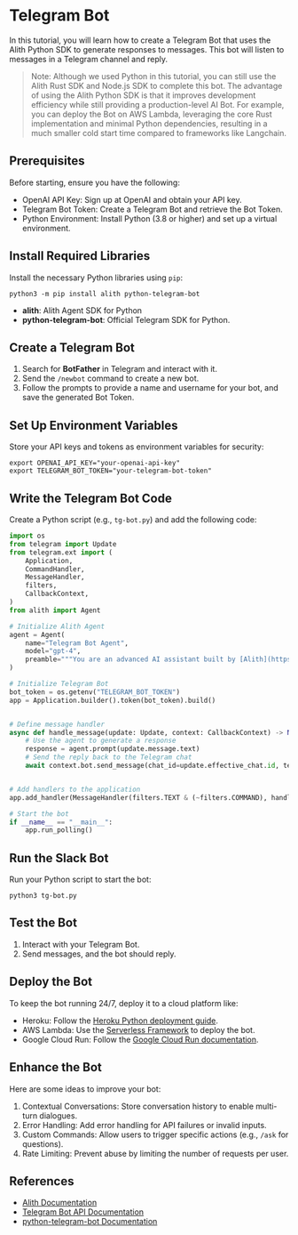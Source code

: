 
# Telegram Bot

In this tutorial, you will learn how to create a Telegram Bot that uses the Alith
Python SDK to generate responses to messages. This bot will listen to messages in a
Telegram channel and reply.

> Note: Although we used Python in this tutorial, you can still use the Alith Rust SDK
> and Node.js SDK to complete this bot. The advantage of using the Alith Python SDK is
> that it improves development efficiency while still providing a production-level AI
> Bot. For example, you can deploy the Bot on AWS Lambda, leveraging the core Rust
> implementation and minimal Python dependencies, resulting in a much smaller cold
> start time compared to frameworks like Langchain.

## Prerequisites

Before starting, ensure you have the following:

- OpenAI API Key: Sign up at OpenAI and obtain your API key.
- Telegram Bot Token: Create a Telegram Bot and retrieve the Bot Token.
- Python Environment: Install Python (3.8 or higher) and set up a virtual environment.

<Steps>

## Install Required Libraries

Install the necessary Python libraries using `pip`:

```shell
python3 -m pip install alith python-telegram-bot
```

- **alith**: Alith Agent SDK for Python
- **python-telegram-bot**: Official Telegram SDK for Python.

## Create a Telegram Bot

1. Search for **BotFather** in Telegram and interact with it.
2. Send the `/newbot` command to create a new bot.
3. Follow the prompts to provide a name and username for your bot, and save the generated Bot Token.

## Set Up Environment Variables

Store your API keys and tokens as environment variables for security:

```shell
export OPENAI_API_KEY="your-openai-api-key"
export TELEGRAM_BOT_TOKEN="your-telegram-bot-token"
```

## Write the Telegram Bot Code

Create a Python script (e.g., `tg-bot.py`) and add the following code:

```python
import os
from telegram import Update
from telegram.ext import (
    Application,
    CommandHandler,
    MessageHandler,
    filters,
    CallbackContext,
)
from alith import Agent

# Initialize Alith Agent
agent = Agent(
    name="Telegram Bot Agent",
    model="gpt-4",
    preamble="""You are an advanced AI assistant built by [Alith](https://github.com/0xLazAI/alith).""",
)

# Initialize Telegram Bot
bot_token = os.getenv("TELEGRAM_BOT_TOKEN")
app = Application.builder().token(bot_token).build()


# Define message handler
async def handle_message(update: Update, context: CallbackContext) -> None:
    # Use the agent to generate a response
    response = agent.prompt(update.message.text)
    # Send the reply back to the Telegram chat
    await context.bot.send_message(chat_id=update.effective_chat.id, text=response)


# Add handlers to the application
app.add_handler(MessageHandler(filters.TEXT & (~filters.COMMAND), handle_message))

# Start the bot
if __name__ == "__main__":
    app.run_polling()

```

## Run the Slack Bot

Run your Python script to start the bot:

```shell
python3 tg-bot.py
```

## Test the Bot

1. Interact with your Telegram Bot.
2. Send messages, and the bot should reply.

## Deploy the Bot

To keep the bot running 24/7, deploy it to a cloud platform like:

- Heroku: Follow the [Heroku Python deployment guide](https://devcenter.heroku.com/articles/getting-started-with-python).
- AWS Lambda: Use the [Serverless Framework](https://www.serverless.com/) to deploy the bot.
- Google Cloud Run: Follow the [Google Cloud Run documentation](https://cloud.google.com/run/docs/quickstarts/build-and-deploy).

## Enhance the Bot

Here are some ideas to improve your bot:

1. Contextual Conversations: Store conversation history to enable multi-turn dialogues.
2. Error Handling: Add error handling for API failures or invalid inputs.
3. Custom Commands: Allow users to trigger specific actions (e.g., `/ask` for questions).
4. Rate Limiting: Prevent abuse by limiting the number of requests per user.

</Steps>

## References

- [Alith Documentation](https://alith.lazai.network/docs)
- [Telegram Bot API Documentation](https://core.telegram.org/bots/api)
- [python-telegram-bot Documentation](https://docs.python-telegram-bot.org/en/stable/)

